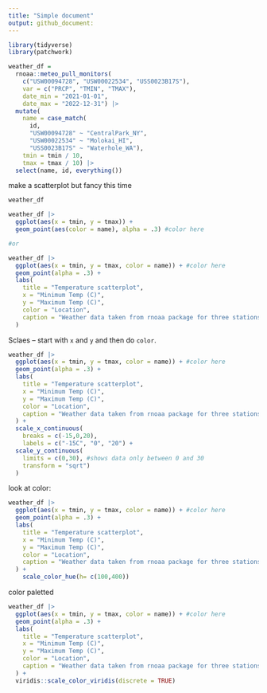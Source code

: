 ```yaml
---
title: "Simple document"
output: github_document:
---
```


```r
library(tidyverse)
library(patchwork)
```

```r
weather_df = 
  rnoaa::meteo_pull_monitors(
    c("USW00094728", "USW00022534", "USS0023B17S"),
    var = c("PRCP", "TMIN", "TMAX"), 
    date_min = "2021-01-01",
    date_max = "2022-12-31") |>
  mutate(
    name = case_match(
      id, 
      "USW00094728" ~ "CentralPark_NY", 
      "USW00022534" ~ "Molokai_HI",
      "USS0023B17S" ~ "Waterhole_WA"),
    tmin = tmin / 10,
    tmax = tmax / 10) |>
  select(name, id, everything())
```

make a scatterplot but fancy this time
```r
weather_df
```

```r
weather_df |> 
  ggplot(aes(x = tmin, y = tmax)) + 
  geom_point(aes(color = name), alpha = .3) #color here

#or 

weather_df |> 
  ggplot(aes(x = tmin, y = tmax, color = name)) + #color here
  geom_point(alpha = .3) +
  labs(
    title = "Temperature scatterplot",
    x = "Minimum Temp (C)",
    y = "Maximum Temp (C)",
    color = "Location",
    caption = "Weather data taken from rnoaa package for three stations."
  )
```

Sclaes -- start with `x` and `y` and then do `color`.

```r
weather_df |> 
  ggplot(aes(x = tmin, y = tmax, color = name)) + #color here
  geom_point(alpha = .3) +
  labs(
    title = "Temperature scatterplot",
    x = "Minimum Temp (C)",
    y = "Maximum Temp (C)",
    color = "Location",
    caption = "Weather data taken from rnoaa package for three stations."
  ) + 
  scale_x_continuous(
    breaks = c(-15,0,20),
    labels = c("-15C", "0", "20") + 
  scale_y_continuous(
    limits = c(0,30), #shows data only between 0 and 30
    transform = "sqrt")
  )
```

look at color:

```r
weather_df |> 
  ggplot(aes(x = tmin, y = tmax, color = name)) + #color here
  geom_point(alpha = .3) +
  labs(
    title = "Temperature scatterplot",
    x = "Minimum Temp (C)",
    y = "Maximum Temp (C)",
    color = "Location",
    caption = "Weather data taken from rnoaa package for three stations."
  ) + 
    scale_color_hue(h= c(100,400))
```

color paletted 
```r
weather_df |> 
  ggplot(aes(x = tmin, y = tmax, color = name)) + #color here
  geom_point(alpha = .3) +
  labs(
    title = "Temperature scatterplot",
    x = "Minimum Temp (C)",
    y = "Maximum Temp (C)",
    color = "Location",
    caption = "Weather data taken from rnoaa package for three stations."
  ) + 
  viridis::scale_color_viridis(discrete = TRUE)
```


